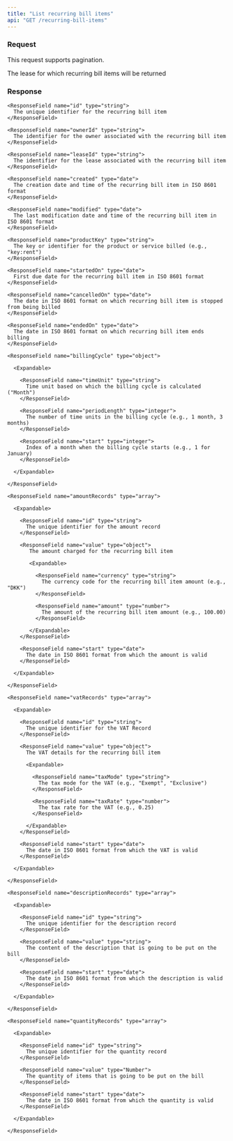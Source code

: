 ```yaml
---
title: "List recurring bill items"
api: "GET /recurring-bill-items"
---
```


### Request

This request supports pagination.

<ParamField query="leaseId" type="string">
  The lease for which recurring bill items will be returned
</ParamField>

### Response

<ResponseField name="recurringBillItems" type="array">

  <Expandable>

    <ResponseField name="id" type="string">
      The unique identifier for the recurring bill item
    </ResponseField>

    <ResponseField name="ownerId" type="string">
      The identifier for the owner associated with the recurring bill item
    </ResponseField>

    <ResponseField name="leaseId" type="string">
      The identifier for the lease associated with the recurring bill item
    </ResponseField>

    <ResponseField name="created" type="date">
      The creation date and time of the recurring bill item in ISO 8601 format
    </ResponseField>

    <ResponseField name="modified" type="date">
      The last modification date and time of the recurring bill item in ISO 8601 format
    </ResponseField>

    <ResponseField name="productKey" type="string">
      The key or identifier for the product or service billed (e.g., "key:rent")
    </ResponseField>

    <ResponseField name="startedOn" type="date">
      First due date for the recurring bill item in ISO 8601 format
    </ResponseField>

    <ResponseField name="cancelledOn" type="date">
      The date in ISO 8601 format on which recurring bill item is stopped from being billed
    </ResponseField>

    <ResponseField name="endedOn" type="date">
      The date in ISO 8601 format on which recurring bill item ends billing
    </ResponseField>

    <ResponseField name="billingCycle" type="object">

      <Expandable>

        <ResponseField name="timeUnit" type="string">
          Time unit based on which the billing cycle is calculated ("Month")
        </ResponseField>

        <ResponseField name="periodLength" type="integer">
          The number of time units in the billing cycle (e.g., 1 month, 3 months)
        </ResponseField>

        <ResponseField name="start" type="integer">
          Index of a month when the billing cycle starts (e.g., 1 for January)
        </ResponseField>

      </Expandable>

    </ResponseField>

    <ResponseField name="amountRecords" type="array">

      <Expandable>

        <ResponseField name="id" type="string">
          The unique identifier for the amount record
        </ResponseField>

        <ResponseField name="value" type="object">
           The amount charged for the recurring bill item

           <Expandable>

             <ResponseField name="currency" type="string">
               The currency code for the recurring bill item amount (e.g., "DKK")
             </ResponseField>

             <ResponseField name="amount" type="number">
               The amount of the recurring bill item amount (e.g., 100.00)
             </ResponseField>

           </Expandable>
        </ResponseField>

        <ResponseField name="start" type="date">
          The date in ISO 8601 format from which the amount is valid
        </ResponseField>

      </Expandable>

    </ResponseField>

    <ResponseField name="vatRecords" type="array">

      <Expandable>

        <ResponseField name="id" type="string">
          The unique identifier for the VAT Record
        </ResponseField>

        <ResponseField name="value" type="object">
          The VAT details for the recurring bill item

          <Expandable>

            <ResponseField name="taxMode" type="string">
              The tax mode for the VAT (e.g., "Exempt", "Exclusive")
            </ResponseField>

            <ResponseField name="taxRate" type="number">
              The tax rate for the VAT (e.g., 0.25)
            </ResponseField>

          </Expandable>
        </ResponseField>

        <ResponseField name="start" type="date">
          The date in ISO 8601 format from which the VAT is valid
        </ResponseField>

      </Expandable>

    </ResponseField>

    <ResponseField name="descriptionRecords" type="array">

      <Expandable>

        <ResponseField name="id" type="string">
          The unique identifier for the description record
        </ResponseField>

        <ResponseField name="value" type="string">
          The content of the description that is going to be put on the bill
        </ResponseField>

        <ResponseField name="start" type="date">
          The date in ISO 8601 format from which the description is valid
        </ResponseField>

      </Expandable>

    </ResponseField>

    <ResponseField name="quantityRecords" type="array">

      <Expandable>

        <ResponseField name="id" type="string">
          The unique identifier for the quantity record
        </ResponseField>

        <ResponseField name="value" type="Number">
          The quantity of items that is going to be put on the bill
        </ResponseField>

        <ResponseField name="start" type="date">
          The date in ISO 8601 format from which the quantity is valid
        </ResponseField>

      </Expandable>

    </ResponseField>

  </Expandable>

</ResponseField>
